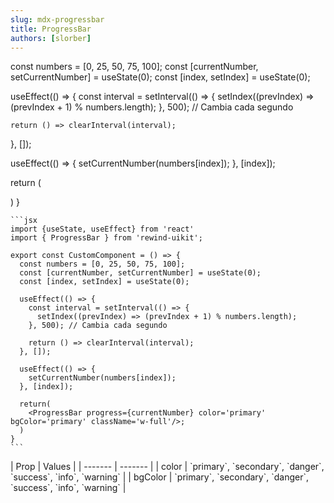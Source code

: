 ```yaml
---
slug: mdx-progressbar
title: ProgressBar
authors: [slorber]
---
```



  const numbers = [0, 25, 50, 75, 100];
  const [currentNumber, setCurrentNumber] = useState(0);
  const [index, setIndex] = useState(0);

useEffect(() => {
const interval = setInterval(() => {
setIndex((prevIndex) => (prevIndex + 1) % numbers.length);
}, 500); // Cambia cada segundo

    return () => clearInterval(interval);

}, []);

useEffect(() => {
setCurrentNumber(numbers[index]);
}, [index]);

return (

<ProgressBar
  progress={currentNumber}
  color='primary'
  bgColor='primary'
  className='w-full'
/>
) }

<div className="flex flex-col gap-8 justify-center items-center">
  <DocsTemplate preview={ProgressBarPreview()}>
  
    ```jsx
    import {useState, useEffect} from 'react'
    import { ProgressBar } from 'rewind-uikit';

    export const CustomComponent = () => {
      const numbers = [0, 25, 50, 75, 100];
      const [currentNumber, setCurrentNumber] = useState(0);
      const [index, setIndex] = useState(0);

      useEffect(() => {
        const interval = setInterval(() => {
          setIndex((prevIndex) => (prevIndex + 1) % numbers.length);
        }, 500); // Cambia cada segundo

        return () => clearInterval(interval);
      }, []);

      useEffect(() => {
        setCurrentNumber(numbers[index]);
      }, [index]);

      return(
        <ProgressBar progress={currentNumber} color='primary' bgColor='primary' className='w-full'/>;
      )
    }
    ```

  </DocsTemplate>
  <div>
    | Prop    | Values |
    | ------- | ------- |
    | color   | `primary`, `secondary`, `danger`, `success`, `info`, `warning` |
    | bgColor | `primary`, `secondary`, `danger`, `success`, `info`, `warning` |
  </div>
</div>
